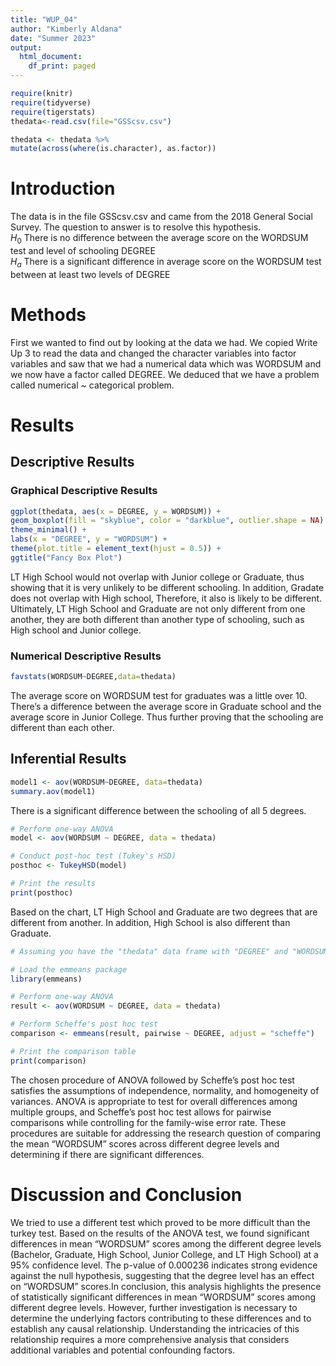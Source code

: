 ```yaml
---
title: "WUP_04"
author: "Kimberly Aldana"
date: "Summer 2023"
output:
  html_document:
    df_print: paged
---
```


```r
require(knitr)
require(tidyverse)
require(tigerstats)
thedata<-read.csv(file="GSScsv.csv")
```

```r
thedata <- thedata %>%
mutate(across(where(is.character), as.factor))
```

# Introduction

<!--In this section you explain what you are trying to show.  Where did the data come from?  What is the research or other question you are trying to answer?!-->

The data is in the file GSScsv.csv and came from the 2018 General Social Survey.  The question to answer is to resolve this hypothesis.  
$H_0$ There is no difference between the average score on the WORDSUM test and level of schooling DEGREE  
$H_a$ There is a significant difference in average score on the WORDSUM test between at least two levels of DEGREE  

# Methods

<!--Mention that you intend to use chatGPT to the greatest extent possible. Give credit to chatGPT when you use it to create code in your report. Decide on your methods:  use "variable analysis" or other appropriate descriptors.  Make sure to choose at least one graphical method and at least one numerical method.!-->

First we wanted to find out by looking at the data we had. We copied Write Up 3 to read the data and changed the character variables into factor variables and saw that we had a numerical data which was WORDSUM and we now have a factor called DEGREE. We deduced that we have a problem called numerical ~ categorical problem.


# Results

<!--Divide this section into two sub-sections:  One for your descriptive  results and one for your inferential results.!-->

## Descriptive Results
 
 
### Graphical Descriptive Results

<!--Graphical results here.  Make sure to show your code.  Provide appropriate labels for axes, giving units if possible, and provide a good title for the graph, too.  Use the graphical results to describe the patterns if any that exist in the data as focused toward the research question!-->
 

```r
ggplot(thedata, aes(x = DEGREE, y = WORDSUM)) +
geom_boxplot(fill = "skyblue", color = "darkblue", outlier.shape = NA) +
theme_minimal() +
labs(x = "DEGREE", y = "WORDSUM") +
theme(plot.title = element_text(hjust = 0.5)) +
ggtitle("Fancy Box Plot")
```
 
 
  LT High School would not overlap with Junior college or Graduate, thus showing that it is very unlikely to be different schooling. In addition, Gradate does not overlap with High school, Therefore, it also is likely to be different. Ultimately, LT High School and Graduate are not only different from one another, they are both different than another type of schooling, such as High school and Junior college.
 

### Numerical Descriptive Results

<!--Numerical results go here. Use the numerical results to describe the patterns if any that exist in the data as focused toward the research question!-->

```r
favstats(WORDSUM~DEGREE,data=thedata)
```

The average score on WORDSUM test for graduates was a little over 10. There's a difference between the average score in Graduate school and the average score in Junior College. Thus further proving that the schooling are different than each other.

## Inferential Results

```r
model1 <- aov(WORDSUM~DEGREE, data=thedata)
summary.aov(model1)
```

There is a significant difference between the schooling of all 5 degrees.

```r
# Perform one-way ANOVA
model <- aov(WORDSUM ~ DEGREE, data = thedata)

# Conduct post-hoc test (Tukey's HSD)
posthoc <- TukeyHSD(model)

# Print the results
print(posthoc)

```

 Based on the chart, LT High School and Graduate are two degrees that are different from another. In addition, High School is also different than Graduate. 



```r
# Assuming you have the "thedata" data frame with "DEGREE" and "WORDSUM" columns

# Load the emmeans package
library(emmeans)

# Perform one-way ANOVA
result <- aov(WORDSUM ~ DEGREE, data = thedata)

# Perform Scheffe's post hoc test
comparison <- emmeans(result, pairwise ~ DEGREE, adjust = "scheffe")

# Print the comparison table
print(comparison)

```

The chosen procedure of ANOVA followed by Scheffe's post hoc test satisfies the assumptions of independence, normality, and homogeneity of variances. ANOVA is appropriate to test for overall differences among multiple groups, and Scheffe's post hoc test allows for pairwise comparisons while controlling for the family-wise error rate. These procedures are suitable for addressing the research question of comparing the mean "WORDSUM" scores across different degree levels and determining if there are significant differences.

<!--State hypothesis clearly.  Make sure your discussion of the inferential test covers all the aspects that the test output produces, such as test statistic, p-value etc.  Make a decision about the null hypothesis, explain the assumptions on which the selected test/procedure was based, and why the chosen procedure satisfys the assumptions and is appropriate to answer the research question!-->


# Discussion and Conclusion

<!--Discussion and conclusion here.  If you found a relationship be sure to consider whether the relationship occurs because one of the variavbles causes the other, or whether they perhasps are related for some other reason.  Watch the chapter 6 videos from the GeorgeTown videos collection.!-->

We tried to use a different test which proved to be more difficult than the turkey test. Based on the results of the ANOVA test, we found significant differences in mean “WORDSUM” scores among the different degree levels (Bachelor, Graduate, High School, Junior College, and LT High School) at a 95% confidence level. The p-value of 0.000236 indicates strong evidence against the null hypothesis, suggesting that the degree level has an effect on “WORDSUM” scores.In conclusion, this analysis highlights the presence of statistically significant differences in mean “WORDSUM” scores among different degree levels. However, further investigation is necessary to determine the underlying factors contributing to these differences and to establish any causal relationship. Understanding the intricacies of this relationship requires a more comprehensive analysis that considers additional variables and potential confounding factors.


